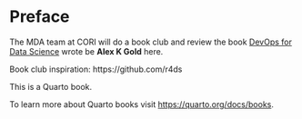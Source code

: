 # Preface {.unnumbered}

The MDA team at CORI will do a book club and review the book [DevOps for Data Science](https://do4ds.com/) wrote be **Alex K Gold** here.

Book club inspiration: https://github.com/r4ds 

This is a Quarto book.

To learn more about Quarto books visit <https://quarto.org/docs/books>.
